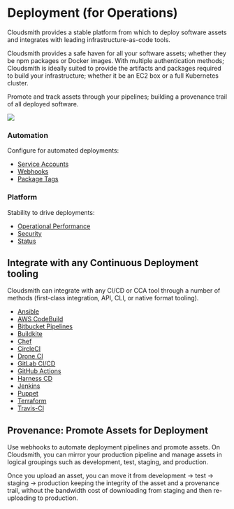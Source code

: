# Deployment (for Operations)

Cloudsmith provides a stable platform from which to deploy software assets and integrates with leading infrastructure-as-code tools.

Cloudsmith provides a safe haven for all your software assets; whether they be npm packages or Docker images. With multiple authentication methods; Cloudsmith is ideally suited to provide the artifacts and packages required to build your infrastructure; whether it be an EC2 box or a full Kubernetes cluster.

Promote and track assets through your pipelines; building a provenance trail of all deployed software.

<img src="https://files.readme.io/ceb30eb-CS_Development_Pipeline.svg" />

### Automation

Configure for automated deployments:

- [Service Accounts](/accounts-and-teams/service-accounts)
- [Webhooks](/developer-tools/webhooks)
- [Package Tags](/artifact-management/tag-a-package)

### Platform

Stability to drive deployments:

- [Operational Performance](https://help.cloudsmith.io/docs/operational-performance)
- [Security](https://trust.cloudsmith.com/)
- [Status](https://status.cloudsmith.com/)

## Integrate with any Continuous Deployment tooling

Cloudsmith can integrate with any CI/CD or CCA tool through a number of methods (first-class integration, API, CLI, or native format tooling).

- [Ansible](/integrations/integrating-ansible)
- [AWS CodeBuild](/integrations/integrating-with-aws-codebuild)
- [Bitbucket Pipelines](/integrations/integrating-with-bitbucket-pipelines)
- [Buildkite](/integrations/integrating-with-buildkite)
- [Chef](/integrations/integrating-chef) 
- [CircleCI](/integrations/integrations-circleci)
- [Drone CI](/integrations/integrating-with-drone-ci)
- [GitLab CI/CD](/integrations/gitlab-cicd)
- [GitHub Actions](/integrations/integrating-with-github-actions)
- [Harness CD](/integrations/integrating-harness)
- [Jenkins](/integrations/integrating-with-jenkins)
- [Puppet](/integrations/integrating-puppet) 
- [Terraform](/integrations/integrating-terraform) 
- [Travis-CI](/integrations/integrating-with-travis-ci)

## Provenance: Promote Assets for Deployment

Use webhooks to automate deployment pipelines and promote assets. On Cloudsmith, you can mirror your production pipeline and manage assets in logical groupings such as development, test, staging, and production.

Once you upload an asset, you can move it from development -> test -> staging -> production keeping the integrity of the asset and a provenance trail, without the bandwidth cost of downloading from staging and then re-uploading to production.
